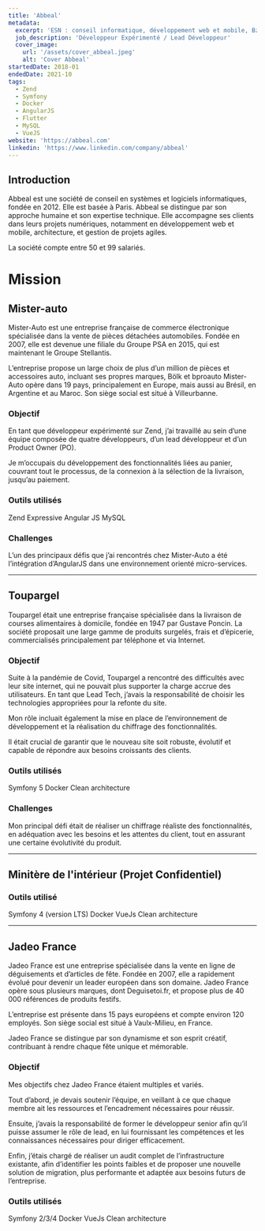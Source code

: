 ```yaml
---
title: 'Abbeal'
metadata:
  excerpt: 'ESN : conseil informatique, développement web et mobile, Bzz Bzz'
  job_description: 'Développeur Expérimenté / Lead Développeur'
  cover_image:
    url: '/assets/cover_abbeal.jpeg'
    alt: 'Cover Abbeal'
startedDate: 2018-01
endedDate: 2021-10
tags:
  - Zend
  - Symfony
  - Docker
  - AngularJS
  - Flutter
  - MySQL
  - VueJS
website: 'https://abbeal.com'
linkedin: 'https://www.linkedin.com/company/abbeal'
---
```



## Introduction

Abbeal est une société de conseil en systèmes et logiciels informatiques, fondée en 2012. Elle est basée à Paris.
Abbeal se distingue par son approche humaine et son expertise technique. Elle accompagne ses clients dans leurs projets numériques, notamment en développement web et mobile, architecture, et gestion de projets agiles.

La société compte entre 50 et 99 salariés.

# Mission

## Mister-auto

Mister-Auto est une entreprise française de commerce électronique spécialisée dans la vente de pièces détachées automobiles. Fondée en 2007, elle est devenue une filiale du Groupe PSA en 2015, qui est maintenant le Groupe Stellantis.

L’entreprise propose un large choix de plus d’un million de pièces et accessoires auto, incluant ses propres marques, Bölk et bproauto Mister-Auto opère dans 19 pays, principalement en Europe, mais aussi au Brésil, en Argentine et au Maroc. Son siège social est situé à Villeurbanne.

### Objectif

En tant que développeur expérimenté sur Zend, j’ai travaillé au sein d’une équipe composée de quatre développeurs, d’un lead développeur et d’un Product Owner (PO).

Je m’occupais du développement des fonctionnalités liées au panier, couvrant tout le processus, de la connexion à la sélection de la livraison, jusqu’au paiement.

### Outils utilisés

<div class="mb-6">
	<Tag name={DevTags.ZEND}>Zend Expressive</Tag>
	<Tag name={DevTags.ANGULAR}>Angular JS</Tag>
	<Tag name={DevTags.MYSQL}>MySQL</Tag>
</div>

### Challenges

L’un des principaux défis que j’ai rencontrés chez Mister-Auto a été l’intégration d’AngularJS dans une environnement orienté micro-services.

---

## Toupargel

Toupargel était une entreprise française spécialisée dans la livraison de courses alimentaires à domicile, fondée en 1947 par Gustave Poncin. La société proposait une large gamme de produits surgelés, frais et d’épicerie, commercialisés principalement par téléphone et via Internet.

### Objectif

Suite à la pandémie de Covid, Toupargel a rencontré des difficultés avec leur site internet, qui ne pouvait plus supporter la charge accrue des utilisateurs. En tant que Lead Tech, j’avais la responsabilité de choisir les technologies appropriées pour la refonte du site.

Mon rôle incluait également la mise en place de l’environnement de développement et la réalisation du chiffrage des fonctionnalités.

Il était crucial de garantir que le nouveau site soit robuste, évolutif et capable de répondre aux besoins croissants des clients.

### Outils utilisés

<div class="mb-6">
	<Tag name={DevTags.SYMFONY}>Symfony 5</Tag>
	<Tag name={DevTags.DOCKER}>Docker</Tag>
	<Tag name={DevTags.ARCHITECTURE}>Clean architecture</Tag>
</div>

### Challenges

Mon principal défi était de réaliser un chiffrage réaliste des fonctionnalités, en adéquation avec les besoins et les attentes du client, tout en assurant une certaine évolutivité du produit.

---

## Minitère de l'intérieur (Projet Confidentiel)

### Outils utilisé

<div class="mb-6">
	<Tag name={DevTags.SYMFONY}>Symfony 4 (version LTS)</Tag>
	<Tag name={DevTags.DOCKER}>Docker</Tag>
	<Tag name={DevTags.VUEJS}>VueJs</Tag>
	<Tag name={DevTags.ARCHITECTURE}>Clean architecture</Tag>
</div>

---

## Jadeo France

Jadeo France est une entreprise spécialisée dans la vente en ligne de déguisements et d’articles de fête. Fondée en 2007, elle a rapidement évolué pour devenir un leader européen dans son domaine. Jadeo France opère sous plusieurs marques, dont Deguisetoi.fr, et propose plus de 40 000 références de produits festifs.

L’entreprise est présente dans 15 pays européens et compte environ 120 employés. Son siège social est situé à Vaulx-Milieu, en France.

Jadeo France se distingue par son dynamisme et son esprit créatif, contribuant à rendre chaque fête unique et mémorable.

### Objectif

Mes objectifs chez Jadeo France étaient multiples et variés.

Tout d’abord, je devais soutenir l’équipe, en veillant à ce que chaque membre ait les ressources et l’encadrement nécessaires pour réussir.

Ensuite, j’avais la responsabilité de former le développeur senior afin qu’il puisse assumer le rôle de lead, en lui fournissant les compétences et les connaissances nécessaires pour diriger efficacement.

Enfin, j’étais chargé de réaliser un audit complet de l’infrastructure existante, afin d’identifier les points faibles et de proposer une nouvelle solution de migration, plus performante et adaptée aux besoins futurs de l’entreprise.

### Outils utilisés

<div class="mb-6">
	<Tag name={[DevTags.SYMFONY]}>Symfony 2/3/4</Tag>
	<Tag name={DevTags.DOCKER}>Docker</Tag>
	<Tag name={DevTags.VUEJS}>VueJs</Tag>
	<Tag name={DevTags.ARCHITECTURE}>Clean architecture</Tag>
</div>

